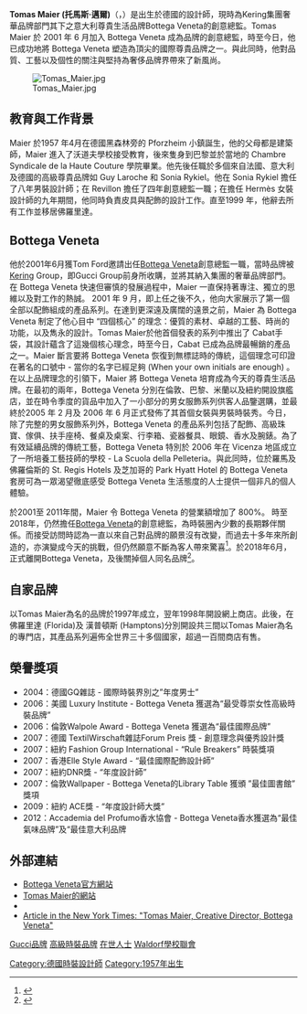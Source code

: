 '''Tomas Maier (托馬斯·邁爾)'''（{{lang-de|Tomas Maier}}，{{bd|1957年}}）是出生於德國的設計師，現時為Kering集團奢華品牌部門其下之意大利尊貴生活品牌Bottega Veneta的創意總監。Tomas Maier 於 2001 年 6 月加入 Bottega Veneta 成為品牌的創意總監，時至今日，他已成功地將 Bottega Veneta 塑造為頂尖的國際尊貴品牌之一。與此同時，他對品質、工藝以及個性的關注與堅持為奢侈品牌界帶來了新風尚。

[[File:Tomas_Maier.jpg|thumb]]

==教育與工作背景==
Maier 於1957 年4月在德國黑森林旁的 Pforzheim 小鎮誕生，他的父母都是建築師，Maier 進入了沃道夫學校接受教育，後來隻身到巴黎並於當地的 Chambre Syndicale de la Haute Couture 學院畢業。他先後任職於多個來自法國、意大利及德國的高級尊貴品牌如 Guy Laroche 和 Sonia Rykiel。他在 Sonia Rykiel 擔任了八年男裝設計師；在 Revillon 擔任了四年創意總監一職；在擔任 Hermès 女裝設計師的九年期間，他同時負責皮具與配飾的設計工作。直至1999 年，他辭去所有工作並移居佛羅里達。

==Bottega Veneta==
他於2001年6月獲Tom Ford邀請出任[[Bottega_Veneta|Bottega Veneta]]創意總監一職，當時品牌被[[PPR_(company)|Kering]] Group，即Gucci Group前身所收購，並將其納入集團的奢華品牌部門。
在 Bottega Veneta 快速但審慎的發展過程中，Maier 一直保持著專注、獨立的思維以及對工作的熱誠。 2001 年 9 月，即上任之後不久，他向大家展示了第一個全部以配飾組成的產品系列。在達到更深遠及廣闊的遠景之前，Maier 為 Bottega Veneta 制定了他心目中 “四個核心” 的理念：優質的素材、卓越的工藝、時尚的功能，以及雋永的設計。Tomas Maier於他首個發表的系列中推出了 Cabat手袋，其設計蘊含了這幾個核心理念，時至今日，Cabat 已成為品牌最暢銷的產品之一。Maier 斷言要將 Bottega Veneta 恢復到無標誌時的傳統，這個理念可印證在著名的口號中 - 當你的名字已經足夠 (When your own initials are enough) 。
在以上品牌理念的引領下，Maier 將 Bottega Veneta 培育成為今天的尊貴生活品牌。在最初的兩年，Bottega Veneta 分別在倫敦、巴黎、米蘭以及紐約開設旗艦店，並在時令季度的貨品中加入了一小部分的男女服飾系列供客人品鑒選購，並最終於2005 年 2 月及 2006 年 6 月正式發佈了其首個女裝與男裝時裝秀。今日，除了完整的男女服飾系列外，Bottega Veneta 的產品系列包括了配飾、高級珠寶、傢俱、扶手座椅、餐桌及桌案、行李箱、瓷器餐具、眼鏡、香水及腕錶。為了有效延續品牌的傳統工藝，Bottega Veneta 特別於 2006 年在 Vicenza 地區成立了一所培養工藝技師的學校 - La Scuola della Pelleteria。與此同時，位於羅馬及佛羅倫斯的 St. Regis Hotels 及芝加哥的 Park Hyatt Hotel 的 Bottega Veneta 套房可為一眾渴望徹底感受 Bottega Veneta 生活態度的人士提供一個非凡的個人體驗。

於2001至 2011年間，Maier 令 Bottega Veneta 的營業額增加了 800%。
時至2018年，仍然擔任[[Bottega_Veneta|Bottega Veneta]]的創意總監，為時裝圈內少數的長期夥伴關係。而接受訪問時認為一直以來自己對品牌的願景沒有改變，而過去十多年來所創造的，亦演變成今天的挑戰，但仍然願意不斷為客人帶來驚喜<ref>{{Cite web |url=https://mings.mpweekly.com/mings-fashion/20180330-76530 |title=Tomas Maier：尊重傳統工藝、持續創新才是致勝之道 |access-date=2018-03-31 |archive-url=https://web.archive.org/web/20180331173235/https://mings.mpweekly.com/mings-fashion/20180330-76530 |archive-date=2018-03-31 |dead-url=yes }}</ref>。於2018年6月，正式離開Bottega Veneta，及後關掉個人同名品牌<ref>{{Cite web |url=https://mings.mpweekly.com/mings-fashion/20180626-84881 |title=離開Bottega Veneta的Tomas Maier，兩周後關掉個人同名品牌 |access-date=2018-07-10 |archive-url=https://web.archive.org/web/20180710102751/https://mings.mpweekly.com/mings-fashion/20180626-84881 |archive-date=2018-07-10 |dead-url=yes }}</ref>。

==自家品牌==
以Tomas Maier為名的品牌於1997年成立，翌年1998年開設網上商店。此後，在佛羅里達 (Florida)及 漢普頓斯 (Hamptons)分別開設共三間以Tomas Maier為名的專門店，其產品系列遍佈全世界三十多個國家，超過一百間商店有售。

==榮譽獎項==
*2004：德國GQ雜誌 - 國際時裝界別之”年度男士”  
*2006：美國 Luxury Institute - Bottega Veneta 獲選為“最受尊崇女性高級時裝品牌” 
*2006：倫敦Walpole Award - Bottega Veneta 獲選為“最佳國際品牌” 
*2007：德國 TextilWirschaft雜誌Forum Preis 獎 - 創意理念與優秀設計獎
*2007：紐約 Fashion Group International - “Rule Breakers” 時裝獎項
*2007：香港Elle Style Award - “最佳國際配飾設計師” 
*2007：紐約DNR獎 - “年度設計師”  
*2007：倫敦Wallpaper - Bottega Veneta的Library Table 獲頒 ”最佳圖書館” 獎項 
*2009：紐約 ACE獎 - “年度設計師大獎” 
*2012：Accademia del Profumo香水協會 - Bottega Veneta香水獲選為“最佳氣味品牌”及“最佳意大利品牌


== 外部連結 ==
*[http://www.bottegaveneta.com Bottega Veneta官方網站] {{Wayback|url=http://www.bottegaveneta.com/ |date=20201018080826 }}
*[http://www.tomasmaier.com Tomas Maier的網站] {{Wayback|url=http://www.tomasmaier.com/ |date=20210227103319 }}
*{{fashiondesigner|id=tomas-maier}}
*[http://www.nytimes.com/2008/11/26/style/26iht-luxury08-Maier.18176316.html?_r=1 Article in the New York Times: "Tomas Maier, Creative Director, Bottega Veneta"] {{Wayback|url=http://www.nytimes.com/2008/11/26/style/26iht-luxury08-Maier.18176316.html?_r=1 |date=20190327011029 }}

{{DEFAULTSORT:Maier, Tomas}}
[[Category:德國時裝設計師|Category:德國時裝設計師]]
[[Category:1957年出生|Category:1957年出生]]
[[Gucci品牌|Gucci品牌]]
[[高級時裝品牌|高級時裝品牌]]
[[在世人士|在世人士]]
[[Waldorf學校聯會|Waldorf學校聯會]]